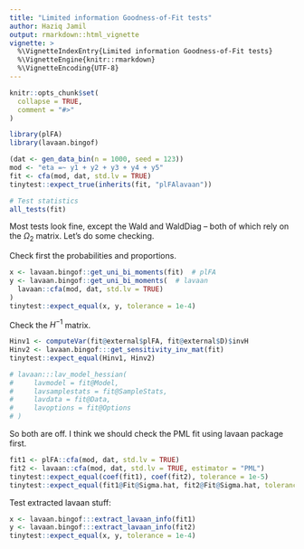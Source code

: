 ```yaml
---
title: "Limited information Goodness-of-Fit tests"
author: Haziq Jamil
output: rmarkdown::html_vignette
vignette: >
  %\VignetteIndexEntry{Limited information Goodness-of-Fit tests}
  %\VignetteEngine{knitr::rmarkdown}
  %\VignetteEncoding{UTF-8}
---
```


```r
knitr::opts_chunk$set(
  collapse = TRUE,
  comment = "#>"
)
```

```r
library(plFA)
library(lavaan.bingof)
```

```r
(dat <- gen_data_bin(n = 1000, seed = 123))
mod <- "eta =~ y1 + y2 + y3 + y4 + y5"
fit <- cfa(mod, dat, std.lv = TRUE)
tinytest::expect_true(inherits(fit, "plFAlavaan"))

# Test statistics
all_tests(fit)
```

Most tests look fine, except the Wald and WaldDiag -- both of which rely on the $\Omega_2$ matrix.
<!-- This means either the $\Omega_2$ matrix or the fitted probabilities (or both!) are off.  -->
Let's do some checking.

Check first the probabilities and proportions.

```r
x <- lavaan.bingof::get_uni_bi_moments(fit)  # plFA
y <- lavaan.bingof::get_uni_bi_moments(  # lavaan
  lavaan::cfa(mod, dat, std.lv = TRUE)
)  
tinytest::expect_equal(x, y, tolerance = 1e-4)
```

Check the $H^{-1}$ matrix.

```r
Hinv1 <- computeVar(fit@external$plFA, fit@external$D)$invH
Hinv2 <- lavaan.bingof:::get_sensitivity_inv_mat(fit)
tinytest::expect_equal(Hinv1, Hinv2)

# lavaan:::lav_model_hessian(
#     lavmodel = fit@Model,
#     lavsamplestats = fit@SampleStats,
#     lavdata = fit@Data,
#     lavoptions = fit@Options
# )
```

So both are off.
I think we should check the PML fit using lavaan package first.

```r
fit1 <- plFA::cfa(mod, dat, std.lv = TRUE)
fit2 <- lavaan::cfa(mod, dat, std.lv = TRUE, estimator = "PML")
tinytest::expect_equal(coef(fit1), coef(fit2), tolerance = 1e-5)
tinytest::expect_equal(fit1@Fit@Sigma.hat, fit2@Fit@Sigma.hat, tolerance = 1e-5)
```

Test extracted lavaan stuff:

```r
x <- lavaan.bingof:::extract_lavaan_info(fit1)
y <- lavaan.bingof:::extract_lavaan_info(fit2)
tinytest::expect_equal(x, y, tolerance = 1e-4)
```

